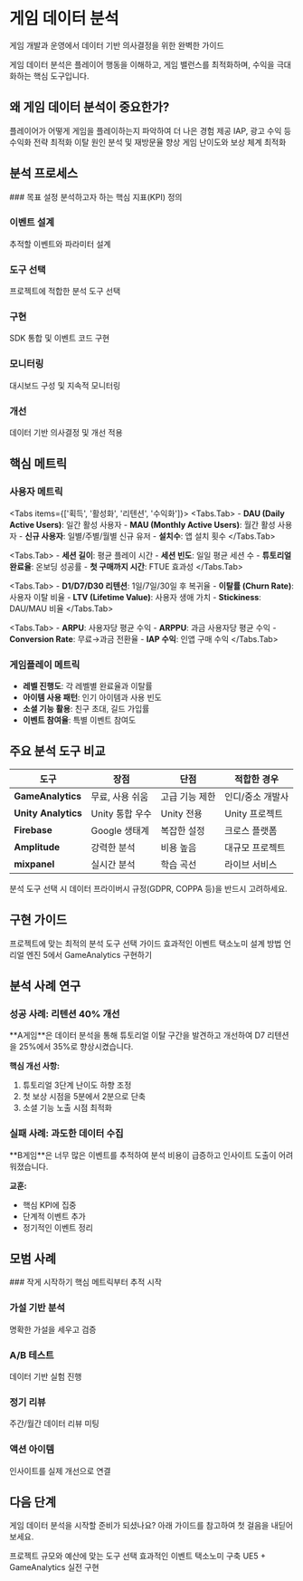 
# 게임 데이터 분석

게임 개발과 운영에서 데이터 기반 의사결정을 위한 완벽한 가이드

<Callout type="info" emoji="🎮">
  게임 데이터 분석은 플레이어 행동을 이해하고, 게임 밸런스를 최적화하며, 수익을 극대화하는 핵심 도구입니다.
</Callout>

## 왜 게임 데이터 분석이 중요한가?

<Cards>
  <Cards.Card title="👥 플레이어 이해" href="#player-understanding" arrow>
    플레이어가 어떻게 게임을 플레이하는지 파악하여 더 나은 경험 제공
  </Cards.Card>
  <Cards.Card title="💰 수익 최적화" href="#revenue-optimization" arrow>
    IAP, 광고 수익 등 수익화 전략 최적화
  </Cards.Card>
  <Cards.Card title="📈 리텐션 개선" href="#retention-improvement" arrow>
    이탈 원인 분석 및 재방문율 향상
  </Cards.Card>
  <Cards.Card title="⚖️ 밸런싱" href="#game-balancing" arrow>
    게임 난이도와 보상 체계 최적화
  </Cards.Card>
</Cards>

## 분석 프로세스

<Steps>
### 목표 설정
분석하고자 하는 핵심 지표(KPI) 정의

### 이벤트 설계
추적할 이벤트와 파라미터 설계

### 도구 선택
프로젝트에 적합한 분석 도구 선택

### 구현
SDK 통합 및 이벤트 코드 구현

### 모니터링
대시보드 구성 및 지속적 모니터링

### 개선
데이터 기반 의사결정 및 개선 적용
</Steps>

## 핵심 메트릭

### 사용자 메트릭

<Tabs items={['획득', '활성화', '리텐션', '수익화']}>
  <Tabs.Tab>
    - **DAU (Daily Active Users)**: 일간 활성 사용자
    - **MAU (Monthly Active Users)**: 월간 활성 사용자
    - **신규 사용자**: 일별/주별/월별 신규 유저
    - **설치수**: 앱 설치 횟수
  </Tabs.Tab>
  
  <Tabs.Tab>
    - **세션 길이**: 평균 플레이 시간
    - **세션 빈도**: 일일 평균 세션 수
    - **튜토리얼 완료율**: 온보딩 성공률
    - **첫 구매까지 시간**: FTUE 효과성
  </Tabs.Tab>
  
  <Tabs.Tab>
    - **D1/D7/D30 리텐션**: 1일/7일/30일 후 복귀율
    - **이탈률 (Churn Rate)**: 사용자 이탈 비율
    - **LTV (Lifetime Value)**: 사용자 생애 가치
    - **Stickiness**: DAU/MAU 비율
  </Tabs.Tab>
  
  <Tabs.Tab>
    - **ARPU**: 사용자당 평균 수익
    - **ARPPU**: 과금 사용자당 평균 수익
    - **Conversion Rate**: 무료→과금 전환율
    - **IAP 수익**: 인앱 구매 수익
  </Tabs.Tab>
</Tabs>

### 게임플레이 메트릭

- **레벨 진행도**: 각 레벨별 완료율과 이탈률
- **아이템 사용 패턴**: 인기 아이템과 사용 빈도
- **소셜 기능 활용**: 친구 초대, 길드 가입률
- **이벤트 참여율**: 특별 이벤트 참여도

## 주요 분석 도구 비교

| 도구 | 장점 | 단점 | 적합한 경우 |
|------|------|------|------------|
| **GameAnalytics** | 무료, 사용 쉬움 | 고급 기능 제한 | 인디/중소 개발사 |
| **Unity Analytics** | Unity 통합 우수 | Unity 전용 | Unity 프로젝트 |
| **Firebase** | Google 생태계 | 복잡한 설정 | 크로스 플랫폼 |
| **Amplitude** | 강력한 분석 | 비용 높음 | 대규모 프로젝트 |
| **mixpanel** | 실시간 분석 | 학습 곡선 | 라이브 서비스 |

<Callout type="warning">
  분석 도구 선택 시 데이터 프라이버시 규정(GDPR, COPPA 등)을 반드시 고려하세요.
</Callout>

## 구현 가이드

<Cards>
  <Cards.Card title="분석 도구 선택" href="/game-data-analysis/tool-selection" arrow>
    프로젝트에 맞는 최적의 분석 도구 선택 가이드
  </Cards.Card>
  <Cards.Card title="이벤트 설계" href="/game-data-analysis/event-design" arrow>
    효과적인 이벤트 택소노미 설계 방법
  </Cards.Card>
  <Cards.Card title="GameAnalytics + UE5" href="/game-data-analysis/tool-selection/gameanalytics-ue5" arrow>
    언리얼 엔진 5에서 GameAnalytics 구현하기
  </Cards.Card>
</Cards>

## 분석 사례 연구

### 성공 사례: 리텐션 40% 개선

<Callout type="success">
  **A게임**은 데이터 분석을 통해 튜토리얼 이탈 구간을 발견하고 개선하여 D7 리텐션을 25%에서 35%로 향상시켰습니다.
</Callout>

**핵심 개선 사항:**
1. 튜토리얼 3단계 난이도 하향 조정
2. 첫 보상 시점을 5분에서 2분으로 단축
3. 소셜 기능 노출 시점 최적화

### 실패 사례: 과도한 데이터 수집

<Callout type="error">
  **B게임**은 너무 많은 이벤트를 추적하여 분석 비용이 급증하고 인사이트 도출이 어려워졌습니다.
</Callout>

**교훈:**
- 핵심 KPI에 집중
- 단계적 이벤트 추가
- 정기적인 이벤트 정리

## 모범 사례

<Steps>
### 작게 시작하기
핵심 메트릭부터 추적 시작

### 가설 기반 분석
명확한 가설을 세우고 검증

### A/B 테스트
데이터 기반 실험 진행

### 정기 리뷰
주간/월간 데이터 리뷰 미팅

### 액션 아이템
인사이트를 실제 개선으로 연결
</Steps>

## 다음 단계

게임 데이터 분석을 시작할 준비가 되셨나요? 아래 가이드를 참고하여 첫 걸음을 내딛어보세요.

<Cards>
  <Cards.Card title="🎯 분석 도구 선택하기" href="/game-data-analysis/tool-selection" arrow>
    프로젝트 규모와 예산에 맞는 도구 선택
  </Cards.Card>
  <Cards.Card title="📊 이벤트 설계하기" href="/game-data-analysis/event-design" arrow>
    효과적인 이벤트 택소노미 구축
  </Cards.Card>
  <Cards.Card title="🚀 구현 시작하기" href="/game-data-analysis/tool-selection/gameanalytics-ue5" arrow>
    UE5 + GameAnalytics 실전 구현
  </Cards.Card>
</Cards>